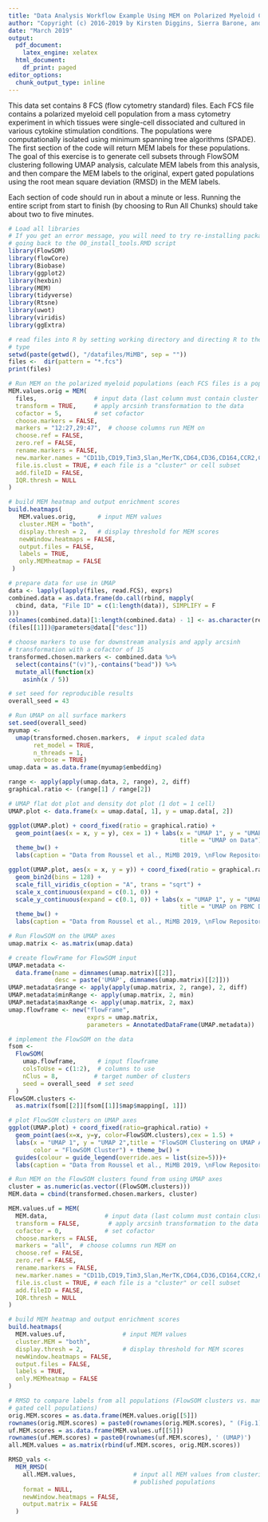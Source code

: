 ```yaml
---
title: "Data Analysis Workflow Example Using MEM on Polarized Myeloid Cells (UMAP, FlowSOM, MEM, RMSD)"
author: "Copyright (c) 2016-2019 by Kirsten Diggins, Sierra Barone, and Jonathan Irish, All Rights Reserved; see EULA-MEM.text for MEM license information"
date: "March 2019"
output:
  pdf_document:
    latex_engine: xelatex
  html_document:
    df_print: paged
editor_options:
  chunk_output_type: inline
---
```


This data set contains 8 FCS (flow cytometry standard) files. Each FCS file contains a polarized myeloid cell population from a mass cytometry experiment in which tissues were single-cell dissociated and cultured in various cytokine stimulation conditions. The populations were computationally isolated using minimum spanning tree algorithms (SPADE). The first section of the code will return MEM labels for these populations. The goal of this exercise is to generate cell subsets through FlowSOM clustering following UMAP analysis, calculate MEM labels from this analysis, and then compare the MEM labels to the original, expert gated populations using the root mean square deviation (RMSD) in the MEM labels.

Each section of code should run in about a minute or less. Running the entire script from start to finish (by choosing to Run All Chunks) should take about two to five minutes. 

```r
# Load all libraries
# If you get an error message, you will need to try re-installing packages by 
# going back to the 00_install_tools.RMD script
library(FlowSOM)
library(flowCore)
library(Biobase)
library(ggplot2)
library(hexbin)
library(MEM)
library(tidyverse)
library(Rtsne)
library(uwot)
library(viridis)
library(ggExtra)
```

```r
# read files into R by setting working directory and directing R to the fcs file
# type
setwd(paste(getwd(), "/datafiles/MiMB", sep = ""))
files <-  dir(pattern = "*.fcs")
print(files)

# Run MEM on the polarized myeloid populations (each FCS files is a pop) from paper
MEM.values.orig = MEM(
  files,                # input data (last column must contain cluster values)
  transform = TRUE,     # apply arcsinh transformation to the data
  cofactor = 5,         # set cofactor
  choose.markers = FALSE,
  markers = "12:27,29:47",  # choose columns run MEM on
  choose.ref = FALSE,
  zero.ref = FALSE,
  rename.markers = FALSE,
  new.marker.names = "CD11b,CD19,Tim3,Slan,MerTK,CD64,CD36,CD164,CCR2,CD43,CD123,CD13,CD454RA,CD163,CD27,CD86,CD33,CD11c,CD14,CD32,S100A9,HLA-DR,CD206,CD16,CD120a,CCR7,CD8,CD25,CD3,CD68,CD9,CD45,PD-1,CD274,CD127",
  file.is.clust = TRUE, # each file is a "cluster" or cell subset
  add.fileID = FALSE,
  IQR.thresh = NULL
)

# build MEM heatmap and output enrichment scores
build.heatmaps(
   MEM.values.orig,      # input MEM values 
   cluster.MEM = "both",
   display.thresh = 2,   # display threshold for MEM scores
   newWindow.heatmaps = FALSE,
   output.files = FALSE,
   labels = TRUE,
   only.MEMheatmap = FALSE
 )

# prepare data for use in UMAP
data <- lapply(lapply(files, read.FCS), exprs)
combined.data = as.data.frame(do.call(rbind, mapply(
  cbind, data, "File ID" = c(1:length(data)), SIMPLIFY = F
)))
colnames(combined.data)[1:length(combined.data) - 1] <- as.character(read.FCS
(files[[1]])@parameters@data[["desc"]])

# choose markers to use for downstream analysis and apply arcsinh
# transformation with a cofactor of 15
transformed.chosen.markers <- combined.data %>%
  select(contains("(v)"),-contains("bead")) %>%
  mutate_all(function(x)
    asinh(x / 5))

# set seed for reproducible results
overall_seed = 43
```

```r
# Run UMAP on all surface markers
set.seed(overall_seed)
myumap <-
  umap(transformed.chosen.markers,  # input scaled data
       ret_model = TRUE,
       n_threads = 1, 
       verbose = TRUE)
umap.data = as.data.frame(myumap$embedding)

range <- apply(apply(umap.data, 2, range), 2, diff)
graphical.ratio <- (range[1] / range[2])

# UMAP flat dot plot and density dot plot (1 dot = 1 cell)
UMAP.plot <- data.frame(x = umap.data[, 1], y = umap.data[, 2])

ggplot(UMAP.plot) + coord_fixed(ratio = graphical.ratio) + 
  geom_point(aes(x = x, y = y), cex = 1) + labs(x = "UMAP 1", y = "UMAP 2", 
                                                title = "UMAP on Data") + 
  theme_bw() + 
  labs(caption = "Data from Roussel et al., MiMB 2019, \nFlow Repository: FR-FCM-Z2Z8")

ggplot(UMAP.plot, aes(x = x, y = y)) + coord_fixed(ratio = graphical.ratio)  + 
  geom_bin2d(bins = 128) +
  scale_fill_viridis_c(option = "A", trans = "sqrt") + 
  scale_x_continuous(expand = c(0.1, 0)) +
  scale_y_continuous(expand = c(0.1, 0)) + labs(x = "UMAP 1", y = "UMAP 2", 
                                                title = "UMAP on PBMC Data") + 
  theme_bw() + 
  labs(caption = "Data from Roussel et al., MiMB 2019, \nFlow Repository: FR-FCM-Z2Z8")
```


```r
# Run FlowSOM on the UMAP axes
umap.matrix <- as.matrix(umap.data)

# create flowFrame for FlowSOM input
UMAP.metadata <-
  data.frame(name = dimnames(umap.matrix)[[2]],
             desc = paste('UMAP', dimnames(umap.matrix)[[2]]))
UMAP.metadata$range <- apply(apply(umap.matrix, 2, range), 2, diff)
UMAP.metadata$minRange <- apply(umap.matrix, 2, min)
UMAP.metadata$maxRange <- apply(umap.matrix, 2, max)
umap.flowframe <- new("flowFrame",
                      exprs = umap.matrix,
                      parameters = AnnotatedDataFrame(UMAP.metadata))

# implement the FlowSOM on the data
fsom <-
  FlowSOM(
    umap.flowframe,      # input flowframe 
    colsToUse = c(1:2),  # columns to use 
    nClus = 8,          # target number of clusters 
    seed = overall_seed  # set seed
  )
FlowSOM.clusters <-
  as.matrix(fsom[[2]][fsom[[1]]$map$mapping[, 1]])

# plot FlowSOM clusters on UMAP axes
ggplot(UMAP.plot) + coord_fixed(ratio=graphical.ratio) + 
  geom_point(aes(x=x, y=y, color=FlowSOM.clusters),cex = 1.5) + 
  labs(x = "UMAP 1", y = "UMAP 2",title = "FlowSOM Clustering on UMAP Axes", 
       color = "FlowSOM Cluster") + theme_bw() + 
  guides(colour = guide_legend(override.aes = list(size=5)))+
  labs(caption = "Data from Roussel et al., MiMB 2019, \nFlow Repository: FR-FCM-Z2Z8")
```

```r
# Run MEM on the FlowSOM clusters found from using UMAP axes
cluster = as.numeric(as.vector((FlowSOM.clusters)))
MEM.data = cbind(transformed.chosen.markers, cluster)

MEM.values.uf = MEM(
  MEM.data,                # input data (last column must contain cluster values)
  transform = FALSE,        # apply arcsinh transformation to the data
  cofactor = 0,            # set cofactor
  choose.markers = FALSE,
  markers = "all",  # choose columns run MEM on
  choose.ref = FALSE,
  zero.ref = FALSE,
  rename.markers = FALSE,
  new.marker.names = "CD11b,CD19,Tim3,Slan,MerTK,CD64,CD36,CD164,CCR2,CD43,CD123,CD13,CD454RA,CD163,CD27,CD86,CD33,CD11c,CD14,CD32,S100A9,HLA-DR,CD206,CD16,CD120a,CCR7,CD8,CD25,CD3,CD68,CD9,CD45,PD-1,CD274,CD127",
  file.is.clust = TRUE, # each file is a "cluster" or cell subset
  add.fileID = FALSE,
  IQR.thresh = NULL
)

# build MEM heatmap and output enrichment scores
build.heatmaps(
  MEM.values.uf,                # input MEM values
  cluster.MEM = "both",
  display.thresh = 2,           # display threshold for MEM scores
  newWindow.heatmaps = FALSE,
  output.files = FALSE,
  labels = TRUE,
  only.MEMheatmap = FALSE
)
```


```r
# RMSD to compare labels from all populations (FlowSOM clusters vs. manually
# gated cell populations)
orig.MEM.scores = as.data.frame(MEM.values.orig[[5]])
rownames(orig.MEM.scores) = paste0(rownames(orig.MEM.scores), " (Fig.1)")
uf.MEM.scores = as.data.frame(MEM.values.uf[[5]])
rownames(uf.MEM.scores) = paste0(rownames(uf.MEM.scores), ' (UMAP)')
all.MEM.values = as.matrix(rbind(uf.MEM.scores, orig.MEM.scores))

RMSD_vals <-
  MEM_RMSD(
    all.MEM.values,                # input all MEM values from clustering and 
                                   # published populations
    format = NULL,
    newWindow.heatmaps = FALSE,
    output.matrix = FALSE
  )
```
